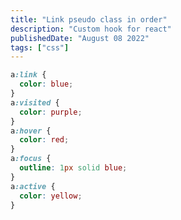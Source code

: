 ```yaml
---
title: "Link pseudo class in order"
description: "Custom hook for react"
publishedDate: "August 08 2022"
tags: ["css"]
---
```


```css
a:link {
  color: blue;
}
a:visited {
  color: purple;
}
a:hover {
  color: red;
}
a:focus {
  outline: 1px solid blue;
}
a:active {
  color: yellow;
}
```
